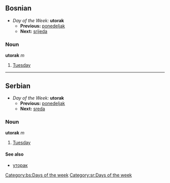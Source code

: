 ==Bosnian==
*''Day of the Week:'' '''utorak'''
**'''Previous:''' [[ponedeljak]]
**'''Next:''' [[srijeda]]
===Noun===
'''utorak''' ''m''
#[[Tuesday]]
[[Category:bs:Days of the week]]
----

==Serbian==
*''Day of the Week:'' '''utorak'''
**'''Previous:''' [[ponedeljak]]
**'''Next:''' [[sreda]]
===Noun===
'''utorak''' ''m''
#[[Tuesday]]
====See also====
*[[уторак]]
[[Category:sr:Days of the week]]